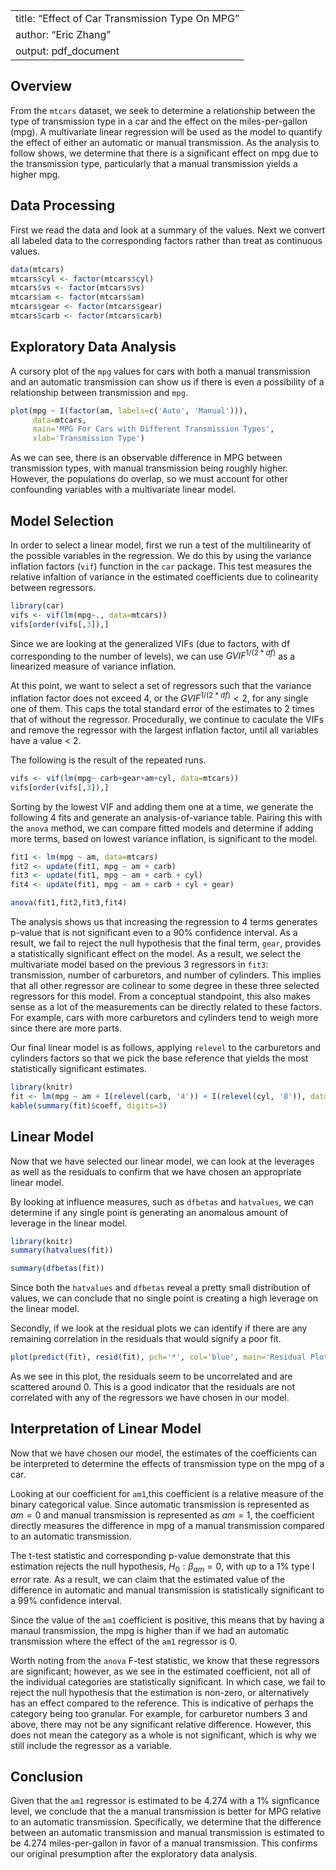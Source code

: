 
---
title: "Effect of Car Transmission Type On MPG"
author: "Eric Zhang"
output: pdf_document
---

## Overview
From the `mtcars` dataset, we seek to determine a relationship between the type of transmission type in a car and the effect on the miles-per-gallon (mpg). A multivariate linear regression will be used as the model to quantify the effect of either an automatic or manual transmission. As the analysis to follow shows, we determine that there is a significant effect on mpg due to the transmission type, particularly that a manual transmission yields a higher mpg.


## Data Processing

First we read the data and look at a summary of the values. Next we convert all labeled data to the corresponding factors rather than treat as continuous values.
```r
data(mtcars)
mtcars$cyl <- factor(mtcars$cyl)
mtcars$vs <- factor(mtcars$vs)
mtcars$am <- factor(mtcars$am)
mtcars$gear <- factor(mtcars$gear)
mtcars$carb <- factor(mtcars$carb)
```

## Exploratory Data Analysis

A cursory plot of the `mpg` values for cars with both a manual transmission and an automatic transmission can show us if there is even a possibility of a relationship between transmission and `mpg`. 

```r
plot(mpg ~ I(factor(am, labels=c('Auto', 'Manual'))), 
     data=mtcars, 
     main='MPG For Cars with Different Transmission Types', 
     xlab='Transmission Type')
```

As we can see, there is an observable difference in MPG between transmission types, with manual transmission being roughly higher. However, the populations do overlap, so we must account for other confounding variables with a multivariate linear model. 

## Model Selection

In order to select a linear model, first we run a test of the multilinearity of the possible variables in the regression. We do this by using the variance inflation factors (`vif`) function in the `car` package. This test measures the relative infaltion of variance in the estimated coefficients due to colinearity between regressors. 
```r
library(car)
vifs <- vif(lm(mpg~., data=mtcars))
vifs[order(vifs[,3]),]

```

Since we are looking at the generalized VIFs (due to factors, with df corresponding to the number of levels), we can use $GVIF^{1/(2*df)}$ as a linearized measure of variance inflation. 

At this point, we want to select a set of regressors such that the variance inflation factor does not exceed 4, or the $GVIF^{1/(2*df)} < 2$, for any single one of them. This caps the total standard error of the estimates to 2 times that of without the regressor. Procedurally, we continue to caculate the VIFs and remove the regressor with the largest inflation factor, until all variables have a value < 2.

The following is the result of the repeated runs.
```r
vifs <- vif(lm(mpg~ carb+gear+am+cyl, data=mtcars))
vifs[order(vifs[,3]),]
```

Sorting by the lowest VIF and adding them one at a time, we generate the following 4 fits and generate an analysis-of-variance table. Pairing this with the `anova` method, we can compare fitted models and determine if adding more terms, based on lowest variance inflation, is significant to the model. 

```r
fit1 <- lm(mpg ~ am, data=mtcars)
fit2 <- update(fit1, mpg ~ am + carb)
fit3 <- update(fit1, mpg ~ am + carb + cyl)
fit4 <- update(fit1, mpg ~ am + carb + cyl + gear)

anova(fit1,fit2,fit3,fit4)
```

The analysis shows us that increasing the regression to 4 terms generates p-value that is not significant even to a 90% confidence interval. As a result, we fail to reject the null hypothesis that the final term, `gear`, provides a statistically significant effect on the model. As a result, we select the multivariate model based on the previous 3 regressors in `fit3`: transmission, number of carburetors, and number of cylinders. This implies that all other regressor are colinear to some degree in these three selected regressors for this model. From a conceptual standpoint, this also makes sense as a lot of the measurements can be directly related to these factors. For example, cars with more carburetors and cylinders tend to weigh more since there are more parts. 

Our final linear model is as follows, applying `relevel` to the carburetors and cylinders factors so that we pick the base reference that yields the most statistically significant estimates.

```r
library(knitr)
fit <- lm(mpg ~ am + I(relevel(carb, '4')) + I(relevel(cyl, '8')), data=mtcars)
kable(summary(fit)$coeff, digits=3)
```

## Linear Model

Now that we have selected our linear model, we can look at the leverages as well as the residuals to confirm that we have chosen an appropriate linear model. 

By looking at influence measures, such as `dfbetas` and `hatvalues`, we can determine if any single point is generating an anomalous amount of leverage in the linear model. 

```r
library(knitr)
summary(hatvalues(fit))

summary(dfbetas(fit))
```

Since both the `hatvalues` and `dfbetas` reveal a pretty small distribution of values, we can conclude that no single point is creating a high leverage on the linear model. 

Secondly, if we look at the residual plots we can identify if there are any remaining correlation in the residuals that would signify a poor fit.
```r
plot(predict(fit), resid(fit), pch='*', col='blue', main='Residual Plot of Linear Model')
```

As we see in this plot, the residuals seem to be uncorrelated and are scattered around 0. This is a good indicator that the residuals are not correlated with any of the regressors we have chosen in our model. 

## Interpretation of Linear Model
Now that we have chosen our model, the estimates of the coefficients can be interpreted to determine the effects of transmission type on the mpg of a car.

Looking at our coefficient for `am1`,this coefficient is a relative measure of the binary categorical value. Since automatic transmission is represented as $am=0$ and manual transmission is represented as $am=1$, the coefficient directly measures the difference in mpg of a manual transmission compared to an automatic transmission. 

The t-test statistic and corresponding p-value demonstrate that this estimation rejects the null hypothesis, $H_0: \beta_{am} = 0$, with up to a 1% type I error rate. As a result, we can claim that the estimated value of the difference in automatic and manual transmission is statistically significant to a 99% confidence interval. 

Since the value of the `am1` coefficient is positive, this means that by having a manaul transmission, the mpg is higher than if we had an automatic transmission where the effect of the `am1` regressor is 0.

Worth noting from the `anova` F-test statistic, we know that these regressors are significant; however, as we see in the estimated coefficient, not all of the individual categories are statistically significant. In which case, we fail to reject the null hypothesis that the estimation is non-zero, or alternatively has an effect compared to the reference. This is indicative of perhaps the category being too granular. For example, for carburetor numbers 3 and above, there may not be any significant relative difference. However, this does not mean the category as a whole is not significant, which is why we still include the regressor as a variable.

## Conclusion

Given that the `am1` regressor is estimated to be $4.274$ with a 1% signficance level, we conclude that the a manual transmission is better for MPG relative to an automatic transmission. Specifically, we determine that the difference between an automatic transmission and manual transmission is estimated to be 4.274 miles-per-gallon in favor of a manual transmission. This confirms our original presumption after the exploratory data analysis.
